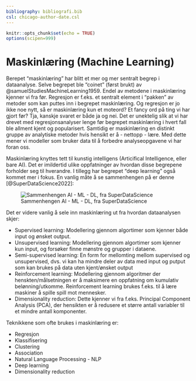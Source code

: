 ```yaml
---
bibliography: bibliografi.bib
csl: chicago-author-date.csl
---
```


```r
knitr::opts_chunk$set(echo = TRUE)
options(scipen=999)
```

# Maskinlæring (Machine Learning)

Berepet "maskinlæring" har blitt et mer og mer sentralt begrep i dataanalyse. Selve begrepet ble "coinet" (først brukt) av @samuelStudiesMachineLearning1959. Endel av metodene i maskinlæring kjenner vi fra før. Regresjon er f.eks. et sentralt element i "pakken" av metoder som kan puttes inn i begrepet maskinlæring. Og regresjon er jo ikke noe nytt, så er maskinlæring kun et moteord? Et fancy ord på ting vi har gjort før? Tja, kanskje svaret er både ja og nei. Det er unektelig slik at vi har drevet med regresjonsanalyser lenge før begrepet maskinlæring i hvert fall ble allment kjent og popularisert. Samtidig er maskinlæring en distinkt gruppe av analytiske metoder hvis hensikt er å - nettopp - lære. Med dette mener vi modeller som bruker data til å forbedre analyseopgavene vi har foran oss. 

Maskinlæring knyttes tett til kunstig intelligens (Articifical Intelligence, eller bare AI). Det er imildertid ulike oppfatninger av hvordan disse begrepene forholder seg til hverandre. I tillegg har begrepet "deep learning" også kommet mer i fokus. En vanlig måte å se sammenhengen på er denne [@SuperDataScience2022]:

![Sammenhengen AI - ML - DL, fra SuperDataScience](AI_ML_2.png)

Det er videre vanlig å sele inn maskinlæring ut fra hvordan dataanalysen skjer:

- Supervised learning: Modellering gjennom algortimer som kjenner både input og ønsket output.
- Unsupervised learning: Modellering gjennom algortimer som kjenner kun input, og forsøker finne mønstre og grupper i dataene. 
- Semi-supervised learning: En form for mellomting mellom supervised og unsupervised, dvs. vi kan ha mindre deler av data med input og putput som kan brukes på data uten kjent/ønsket output
- Reinforcement learning: Modellering gjennom algoritmer der henskten/målsetningen er å maksimere en oppfatning om kumulativ belønning/utkomme. Reinforcement learning brukes f.eks. til å lære maskiner å spille spill mot mennesker. 
- Dimensionality reduction: Dette kjenner vi fra f.eks. Principal Component Analysis (PCA), der hensikten er å redusere et større antall variabler til et mindre antall komponenter. 

Teknikkene som ofte brukes i maskinlæring er:

- Regresjon
- Klassifisering
- Clustering
- Association
- Natural Language Processing - NLP
- Deep learning
- Dimensionality reduction
